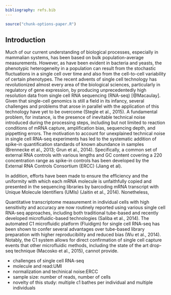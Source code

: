 ```yaml
---
bibliography: refs.bib
---
```


```r
source("chunk-options-paper.R")
```

## Introduction

Much of our current understanding of biological processes, especially in mammalian systems, has been based on bulk population-average measurements. 
However, as have been evident in bacteria and yeasts, the phenotypic heterogeneity in a population can result from the stochastic fluctuations in a single cell over time and also from the cell-to-cell variability of certain phenotypes.
The recent advents of single cell technology has revolutionized almost every area of the biological sciences, particularly in regulatory of gene expression, by producing unprecedentedly high resolution data from single cell RNA sequencing (RNA-seq) [@Macaulay]. 
Given that single-cell genomics is still a field in its infancy, several challenges and problems that arose in parallel with the application of this technology have yet to be overcome (Stegle et al., 2015).
A fundamental problem, for instance, is the presence of inevitable technical noise introduced during the processing steps, including but not limited to reaction conditions of mRNA capture, amplification bias, sequencing depth, and pippetting errors. 
The motivation to account for unexplained technical noise in single cell RNA-seq experiments has led to the systematic addition of spike-in quantification standards of known abundance in samples (Brennecke et al., 2013; Grun et al., 2014). 
Specifically, a common set of external RNA controls with various lengths and GC content covering a 220 concentration range as spike-in controls has been developed by the External RNA Controls Consortium (ERCC) (Jiang et al). 

In addition, efforts have been made to ensure the efficiency and the uniformity with which each mRNA molecule is unfaithfully copied and presented in the sequencing libraries by barcoding mRNA transcript with Unique Molecule Identifiers (UMIs) (Jaitin et al., 2014).
Nonetheless, 

Quantitative transcriptome measurement in individual cells with high sensitivity and accuracy are now routinely reported using various single cell RNA-seq approaches, including both traditional tube-based and recently developed microfluidic-based technologies (Saliba et al., 2014).
The automated C1 microfluidic platform (Fluidigm) for single cell RNA-seq has been shown to confer several advantages over tube-based library preparation with higher reproducibility and reduced bias (Wu et al., 2014). 
Notably, the C1 system allows for direct confirmation of single cell capture events that other microfluidic methods, including the state of the art drop-seq technique (Macosko et al., 2015), cannot provide. 



* challenges of single cell RNA-seq
* molecule and read:UMI
* normalization and techinical noise:ERCC
* sample size: number of reads, number of cells
* novelty of this study: multiple c1 bathes per individual and multiple individuals

